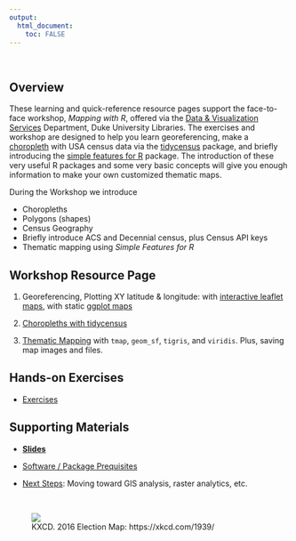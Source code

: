 ```yaml
---
output: 
  html_document:
    toc: FALSE
---
```

&nbsp;

## Overview

These learning and quick-reference resource pages support the face-to-face workshop, _Mapping with R_, offered via the [Data & Visualization Services](https://library.duke.edu/data/) Department, Duke University Libraries. The exercises and workshop are designed to help you learn georeferencing, make a  [choropleth](https://en.wikipedia.org/wiki/Choropleth_map) with USA census data via the [tidycensus](https://walkerke.github.io/tidycensus/) package, and briefly introducing the [simple features for R](http://r-spatial.github.io/sf/) package. The introduction of these very useful R packages and some very basic concepts will give you enough information to make your own customized thematic maps.

During the Workshop we introduce

- Choropleths
- Polygons (shapes)
- Census Geography
- Briefly introduce ACS and Decennial census, plus Census API keys 
- Thematic mapping using _Simple Features for R_

## Workshop Resource Page

1. Georeferencing, Plotting XY latitude & longitude: with [interactive leaflet maps](01_georeference.html), with static [ggplot maps](01_ggmap_georef.html)

1. [Choropleths with tidycensus](02_choropleth.html)

1. [Thematic Mapping](030_thematic_sf.html) with `tmap`, `geom_sf`, `tigris`, and `viridis`.  Plus, saving map images and files.

## Hands-on Exercises

- [Exercises](exercises.html)


## Supporting Materials

- [**Slides**](slides)

- [Software / Package Prequisites](software_prereqs.html)

- [Next Steps](next.html): Moving toward GIS analysis, raster analytics, etc.


&nbsp;

<figure>![](https://imgs.xkcd.com/comics/2016_election_map.png)<figcaption>KXCD.  2016 Election Map:  https://xkcd.com/1939/</figcaption></figure><br>


